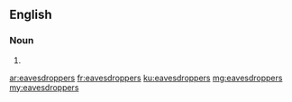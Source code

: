 ==English==

===Noun===
{{head|en}}

# {{plural of|eavesdropper}}

[[ar:eavesdroppers]]
[[fr:eavesdroppers]]
[[ku:eavesdroppers]]
[[mg:eavesdroppers]]
[[my:eavesdroppers]]